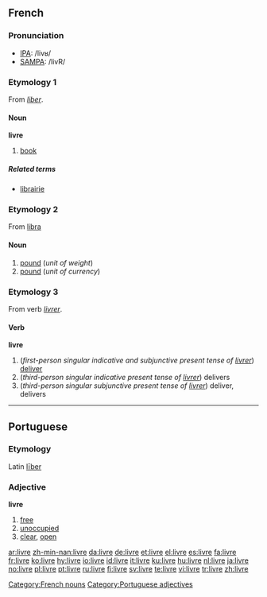 {{wikipedia|dab=livre}}
==French==

===Pronunciation===
*[[w:IPA|IPA]]: /livʁ/
*[[w:SAMPA|SAMPA]]: /livR/

===Etymology 1===
From {{L.|fr}} ''[[liber]]''.

====Noun====
{{fr-infl-noun|sm=livre|sf=livre|pm=livres|pf=livres|smp=livʁ|sfp=livʁ|pmp=livʁ|pfp=livʁ}}

'''livre''' {{m}}

# [[book]]

=====Related terms=====
*[[librairie]] {{f}}

===Etymology 2===
From {{L.|fr}} [[libra]]

====Noun====
{{fr-noun|f}}

# [[pound]] (''unit of weight'')
# [[pound]] (''unit of currency'')

===Etymology 3===
From verb ''[[livrer]]''.

====Verb====
'''livre'''

# (''first-person singular indicative and subjunctive present tense of [[livrer]]'') [[deliver]]
# (''third-person singular indicative present tense of [[livrer]]'') delivers
# (''third-person singular subjunctive present tense of [[livrer]]'') deliver, delivers

[[Category:French nouns]]

----

==Portuguese==

===Etymology===
Latin [[liber|līber]]

===Adjective===
'''livre'''

# [[free]]
# [[unoccupied]]
# [[clear]], [[open]]

[[Category:Portuguese adjectives]]

[[ar:livre]]
[[zh-min-nan:livre]]
[[da:livre]]
[[de:livre]]
[[et:livre]]
[[el:livre]]
[[es:livre]]
[[fa:livre]]
[[fr:livre]]
[[ko:livre]]
[[hy:livre]]
[[io:livre]]
[[id:livre]]
[[it:livre]]
[[ku:livre]]
[[hu:livre]]
[[nl:livre]]
[[ja:livre]]
[[no:livre]]
[[pl:livre]]
[[pt:livre]]
[[ru:livre]]
[[fi:livre]]
[[sv:livre]]
[[te:livre]]
[[vi:livre]]
[[tr:livre]]
[[zh:livre]]